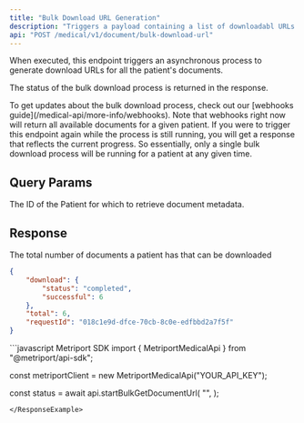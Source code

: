 ```yaml
---
title: "Bulk Download URL Generation"
description: "Triggers a payload containing a list of downloadabl URLs for all the patient's documents."
api: "POST /medical/v1/document/bulk-download-url"
---
```


When executed, this endpoint triggers an asynchronous process to generate download URLs for all the patient's documents. 

The status of the bulk download process is returned in the response. 

<Tip>
  To get updates about the bulk download process, check out our [webhooks guide](/medical-api/more-info/webhooks). Note that webhooks right now will return all available documents for a given patient.
</Tip>

<Warning>
  If you were to trigger this endpoint again while the process is still running, you will get a response that reflects the current progress. So essentially, only a single bulk download process will be running for a patient at any given time.
</Warning>

## Query Params

<ParamField query="patientId" type="string" required>
  The ID of the Patient for which to retrieve document metadata.
</ParamField>

## Response

<Snippet file="document-progress-download.mdx" />
<Snippet file="request-id.mdx" />

<ResponseField name="total" type="number">
  The total number of documents a patient has that can be downloaded
</ResponseField>

```json
{
    "download": {
        "status": "completed",
        "successful": 6
    },
    "total": 6,
    "requestId": "018c1e9d-dfce-70cb-8c0e-edfbbd2a7f5f"
}
```

<ResponseExample>
```javascript Metriport SDK
import { MetriportMedicalApi } from "@metriport/api-sdk";

const metriportClient = new MetriportMedicalApi("YOUR_API_KEY");


const status = await api.startBulkGetDocumentUrl(
  "<your-patient-id>",
);

```
</ResponseExample>